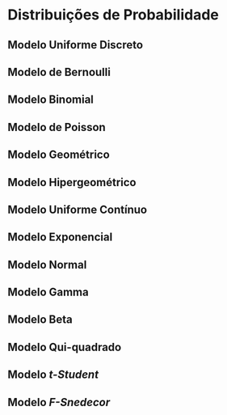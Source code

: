 # Distribuições de Probabilidade

## Modelo Uniforme Discreto

## Modelo de Bernoulli

## Modelo Binomial

## Modelo de Poisson

## Modelo Geométrico

## Modelo Hipergeométrico

## Modelo Uniforme Contínuo

## Modelo Exponencial

## Modelo Normal

## Modelo Gamma

## Modelo Beta

## Modelo Qui-quadrado

## Modelo *t-Student*

## Modelo *F-Snedecor*